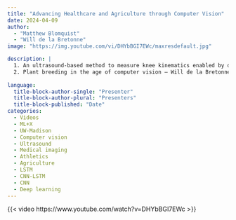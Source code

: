 ```yaml
---
title: "Advancing Healthcare and Agriculture through Computer Vision"
date: 2024-04-09
author: 
  - "Matthew Blomquist"
  - "Will de la Bretonne"
image: "https://img.youtube.com/vi/DHYbBGI7EWc/maxresdefault.jpg"

description: |
  1. An ultrasound-based method to measure knee kinematics enabled by deep learning — Matthew Blomquist<br>
  2. Plant breeding in the age of computer vision — Will de la Bretonne
  
language: 
  title-block-author-single: "Presenter"
  title-block-author-plural: "Presenters"
  title-block-published: "Date"
categories:
  - Videos
  - ML+X
  - UW-Madison
  - Computer vision
  - Ultrasound
  - Medical imaging
  - Athletics
  - Agriculture
  - LSTM
  - CNN-LSTM
  - CNN
  - Deep learning
---
```


{{< video https://www.youtube.com/watch?v=DHYbBGI7EWc >}}
